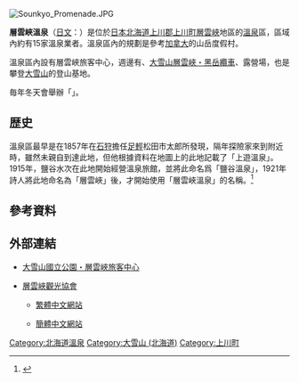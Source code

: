 {{Coord|43|43|30.6|N|142|56|49.1|E|region:JP-44_type:landmark|display=title}}
[[File:Sounkyo_Promenade.JPG|thumb]]
{{Location map | Japan Hokkaido
| lat_deg = 43 | lat_min = 43 | lat_sec = 30.6 | lat_dir = N
| lon_deg = 142 | lon_min = 56 | lon_sec = 49.1 | lon_dir = E 
| label = 層雲峽溫泉
| position = bottom
| mark = Map pointer.svg
| marksize = 6
| width = 350
| float = right
| caption = 層雲峽溫泉的位置
| alt = 層雲峽溫泉的位置
}}

'''層雲峽溫泉'''（[[日文|日文]]：'''{{lang|ja|層雲峡温泉 そううんきょうおんせん}}'''）是位於[[日本|日本]][[北海道|北海道]][[上川郡_(石狩國)|上川郡]][[上川町|上川町]][[層雲峽|層雲峽]]地區的[[溫泉|溫泉]]區，區域內約有15家溫泉業者。溫泉區內的規劃是參考[[加拿大|加拿大]]的山岳度假村。

溫泉區內設有層雲峽旅客中心，週邊有{{tsl|ja|大雪山黒岳スキー場|大雪山黑岳滑雪場}}、[[大雪山層雲峽・黑岳纜車|大雪山層雲峽・黑岳纜車]]、露營場，也是攀登[[大雪山_(北海道)|大雪山]]的登山基地。

毎年冬天會舉辦「{{tsl|ja|層雲峡氷瀑まつり|層雲峽冰瀑祭}}」。

== 歴史 ==
溫泉區最早是在1857年在[[石狩|石狩]]擔任[[足輕|足輕]]松田市太郎所發現，隔年探險家{{tsl|ja|松浦武四郎}}來到附近時，雖然未親自到達此地，但他根據資料在地圖上的此地記載了「上遊溫泉」。1915年，鹽谷水次在此地開始經營溫泉旅館，並將此命名爲「鹽谷溫泉」，1921年詩人{{tsl|ja|大町桂月}}將此地命名為「層雲峽」後，才開始使用「層雲峽溫泉」的名稱。<ref>{{Cite web| url=http://www.sounkyo.net/chinese-t/history/| title=歷史| publisher=層雲峽觀光協會| language=zh-tw| accessdate=2016-01-17| archive-date=2015-10-20| archive-url=https://web.archive.org/web/20151020025541/http://www.sounkyo.net/chinese-t/history/| dead-url=no}}</ref>

== 參考資料 ==
{{Reflist}}

== 外部連結 ==
{{commonscat|Sounkyo_Onsen}}
* {{Ja}} [http://sounkyovc.net/ 大雪山國立公園・層雲峽旅客中心] {{Wayback|url=http://sounkyovc.net/ |date=20160109162219 }}
* {{Ja}} [http://www.sounkyo.net/ 層雲峽觀光協會] {{Wayback|url=http://www.sounkyo.net/ |date=20150503103125 }}
** {{Zh-tw}} [http://www.sounkyo.net/chinese-t/ 繁體中文網站] {{Wayback|url=http://www.sounkyo.net/chinese-t/ |date=20160118054212 }}
** {{Zh-cn}} [http://www.sounkyo.net/chinese-c/ 簡體中文網站] {{Wayback|url=http://www.sounkyo.net/chinese-c/ |date=20160118060548 }}

{{DEFAULTSORT:Sounkyo_Onsen}}

[[Category:北海道溫泉|Category:北海道溫泉]]
[[Category:大雪山_(北海道)|Category:大雪山 (北海道)]]
[[Category:上川町|Category:上川町]]